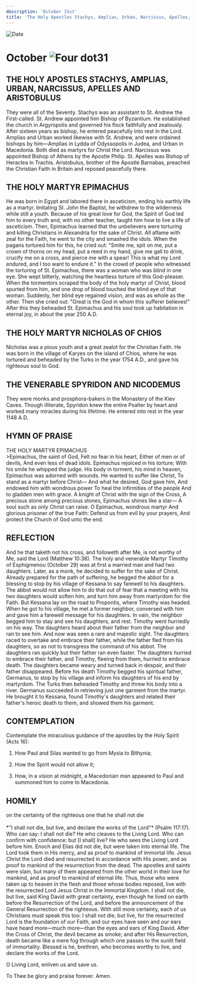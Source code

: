 ```yaml
---
description: 'October 31st'
title: 'The Holy Apostles Stachys, Amplias, Urban, Narcissus, Apelles, and Aristobulus, Holy Martyr Epimachus, St. Nicholas of Chios'
---
```


<CustomPaginator />
<RunningHead />

<Image src="/title-imprint.png" height={68} width={50} alt="Date" className="title-imprint"/>

# <div id="date">October <Image className="four-dot" src="/four-dot.png" height={15} width={15} alt="Four dot" />31</div>

## THE HOLY APOSTLES STACHYS, AMPLIAS, URBAN, NARCISSUS, APELLES AND ARISTOBULUS

They were all of the Seventy. Stachys was an assistant to St. Andrew the First-called. St. Andrew appointed him Bishop of Byzantium. He established the church in Argyropolis and governed his flock faithfully and zealously. After sixteen years as bishop, he entered peacefully into rest in the Lord. Amplias and Urban worked likewise with St. Andrew, and were ordained bishops by him—Amplias in Lydda of Odyssopolis in Judea, and Urban in Macedonia. Both died as martyrs for Christ the Lord. Narcissus was appointed Bishop of Athens by the Apostle Philip. St. Apelles was Bishop of Heraclea in Trachis. Aristobulus, brother of the Apostle Barnabas, preached the Christian Faith in Britain and reposed peacefully there. 

## THE HOLY MARTYR EPIMACHUS

He was born in Egypt and labored there in asceticism, ending his earthly life as a martyr. Imitating St. John the Baptist, he withdrew to the wilderness while still a youth. Because of his great love for God, the Spirit of God led him to every truth and, with no other teacher, taught him how to live a life of asceticism. Then, Epimachus learned that the unbelievers were torturing and killing Christians in Alexandria for the sake of Christ. All aflame with zeal for the Faith, he went to the city and smashed the idols. When the pagans tortured him for this, he cried out: "Smite me, spit on me, put a crown of thorns on my head, put a reed in my hand, give me gall to drink, crucify me on a cross, and pierce me with a spear! This is what my Lord endured, and I too want to endure it." In the crowd of people who witnessed the torturing of St. Epimachus, there was a woman who was blind in one eye. She wept bitterly, watching the heartless torture of this God-pleaser. When the tormentors scraped the body of the holy martyr of Christ, blood spurted from him, and one drop of blood touched the blind eye of that woman. Suddenly, her blind eye regained vision, and was as whole as the other. Then she cried out: "Great is the God in whom this sufferer believes!" After this they beheaded St. Epimachus and his soul took up habitation in eternal joy, in about the year 250 A.D.

## THE HOLY MARTYR NICHOLAS OF CHIOS

Nicholas was a pious youth and a great zealot for the Christian Faith. He was born in the village of Karyes on the island of Chios, where he was tortured and beheaded by the Turks in the year 1754 A.D., and gave his righteous soul to God.

## THE VENERABLE SPYRIDON AND NICODEMUS

They were monks and prosphora-bakers in the Monastery of the Kiev Caves. Though illiterate, Spyridon knew the entire Psalter by heart and worked many miracles during his lifetime. He entered into rest in the year 1148 A.D.


## HYMN OF PRAISE
<div style={{textAlign:'center', color:'crimson', fontWeight:'bold'}}>
THE HOLY MARTYR EPIMACHUS
</div>
>Epimachus, the saint of God,  
Felt no fear in his heart,  
Either of men or of devils,  
And even less of dead idols.  
Epimachus rejoiced in his torture;  
With his smile he whipped the judge.  
His body in torment, his mind in heaven,  
Epimachus was adorned with wounds.  
He wanted to suffer like Christ,  
To stand as a martyr before Christ—  
And what he desired, God gave him,  
And endowed him with wondrous power  
To heal the infirmities of the people  
And to gladden men with grace.  
A knight of Christ with the sign of the Cross,  
A precious stone among precious stones,  
Epimachus shines like a star—  
A soul such as only Christ can raise.  
O Epimachus, wondrous martyr  
And glorious prisoner of the true Faith:  
Defend us from evil by your prayers,  
And protect the Church of God unto the end.  


## REFLECTION

And he that taketh not his cross, and followeth after Me, is not worthy of Me, said the Lord (Matthew 10:38). The holy and venerable Martyr Timothy of Esphigmenou (October 29) was at first a married man and had two daughters. Later, as a monk, he decided to suffer for the sake of Christ. Already prepared for the path of suffering, he begged the abbot for a blessing to stop by his village of Kessana to say farewell to his daughters. The abbot would not allow him to do that out of fear that a meeting with his two daughters would soften him, and turn him away from martyrdom for the Faith. But Kessana lay on the road to Propontis, where Timothy was headed. When he got to his village, he met a former neighbor, conversed with him and gave him a farewell message for his daughters. In vain, the neighbor begged him to stay and see his daughters, and rest. Timothy went hurriedly on his way. The daughters heard about their father from the neighbor and ran to see him. And now was seen a rare and majestic sight. The daughters raced to overtake and embrace their father, while the father fled from his daughters, so as not to transgress the command of his abbot. The daughters ran quickly but their father ran even faster. The daughters hurried to embrace their father, and Timothy, fleeing from them, hurried to embrace death. The daughters became weary and turned back in despair, and their father disappeared. Before his death Timothy begged his spiritual father, Germanus, to stop by his village and inform his daughters of his end by martyrdom. The Turks then beheaded Timothy and threw his body into a river. Germanus succeeded in retrieving just one garment from the martyr. He brought it to Kessana, found Timothy's daughters and related their father's heroic death to them, and showed them his garment.


## CONTEMPLATION

Contemplate the miraculous guidance of the apostles by the Holy Spirit (Acts 16):

1. How Paul and Silas wanted to go from Mysia to Bithynia;

2. How the Spirit would not allow it;

3. How, in a vision at midnight, a Macedonian man appeared to Paul and summoned him to come to Macedonia.


## HOMILY
<div style={{textAlign:'center', color:'crimson', fontWeight:'bold'}}>
on the certainty of the righteous one that he shall not die
</div>
<br />
<div style={{textAlign:'right'}}>
*"I shall not die, but live, and declare the works of the Lord"* (Psalm 117:17).
</div>
Who can say: I shall not die? He who cleaves to the Living Lord. Who can confirm with confidence: but [I shall] live? He who sees the Living Lord before him. Enoch and Elias did not die, but were taken into eternal life. The Lord took them in His mercy, and as proof to mankind of immortal life. Jesus Christ the Lord died and resurrected in accordance with His power, and as proof to mankind of the resurrection from the dead. The apostles and saints were slain, but many of them appeared from the other world in their love for mankind, and as proof to mankind of eternal life. Thus, those who were taken up to heaven in the flesh and those whose bodies reposed, live with the resurrected Lord Jesus Christ in the Immortal Kingdom. I shall not die, but live, said King David with great certainty, even though he lived on earth before the Resurrection of the Lord, and before the announcement of the General Resurrection of the righteous. With still more certainty, each of us Christians must speak this too: I shall not die, but live, for the resurrected Lord is the foundation of our Faith, and our eyes have seen and our ears have heard more—much more—than the eyes and ears of King David. After the Cross of Christ, the devil became as smoke; and after His Resurrection, death became like a mere fog through which one passes to the sunlit field of immortality. Blessed is he, brethren, who becomes worthy to live, and declare the works of the Lord.

O Living Lord, enliven us and save us.

To Thee be glory and praise forever. Amen.